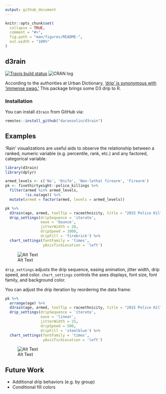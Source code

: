 ```yaml
---
output: github_document
---
```


<!-- README.md is generated from README.Rmd. Please edit that file -->

```r
knitr::opts_chunk$set(
  collapse = TRUE,
  comment = "#>",
  fig.path = "man/figures/README-",
  out.width = "100%"
)
```
## d3rain

[![Travis build status](https://travis-ci.org/daranzolin/d3rain.svg?branch=master)](https://travis-ci.org/daranzolin/d3rain)
![CRAN log](http://www.r-pkg.org/badges/version/d3rain)

According to the authorities at Urban Dictionary, ['drip' is synonymous with 'immense swag.'](https://www.urbandictionary.com/define.php?term=Drip) This package brings some D3 drip to R.

### Installation

You can install `d3rain` from GitHub via:

``` r
remotes::install_github("daranzolin/d3rain")
```

## Examples

'Rain' visualizations are useful aids to observe the relationship between a ranked, numeric variable (e.g. percentile, rank, etc.) and any factored, categorical variable.

```r
library(d3rain)
library(dplyr)

armed_levels <- c('No', 'Knife', 'Non-lethal firearm', 'Firearm')
pk <- fivethirtyeight::police_killings %>% 
  filter(armed %in% armed_levels,
         !is.na(age)) %>% 
  mutate(armed = factor(armed, levels = armed_levels)) 

pk %>% 
  d3rain(age, armed, toolTip = raceethnicity, title = "2015 Police Killings by Age, Armed Status") %>% 
  drip_settings(dripSequence = 'iterate',
                ease = 'bounce',
                jitterWidth = 20,
                dripSpeed = 1000,
                dripFill = 'firebrick') %>% 
  chart_settings(fontFamily = 'times',
                 yAxisTickLocation = 'left')
```


![Alt Text](https://raw.githubusercontent.com/daranzolin/d3rain/master/inst/img/d3raingif1.gif)

`drip_settings` adjusts the drip sequence, easing animation, jitter width, drip speed, and color. `chart_settings` controls the axes displays, font size, font family, and background color.

You can adjust the drip iteration by reordering the data frame:

```r
pk %>% 
  arrange(age) %>% 
  d3rain(age, armed, toolTip = raceethnicity, title = "2015 Police Killings by Age, Armed Status") %>% 
  drip_settings(dripSequence = 'iterate',
                ease = 'linear',
                jitterWidth = 25,
                dripSpeed = 500,
                dripFill = 'steelblue') %>% 
  chart_settings(fontFamily = 'times',
                 yAxisTickLocation = 'left')
```

![Alt Text](https://raw.githubusercontent.com/daranzolin/d3rain/master/inst/img/d3raingif2.gif)

## Future Work

* Additional drip behaviors (e.g. by group)
* Conditional fill colors


